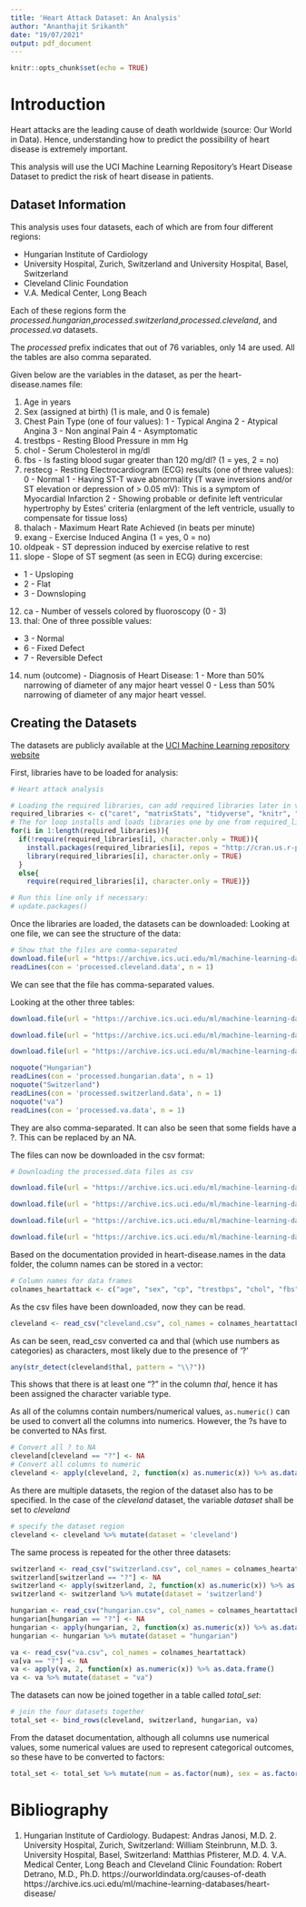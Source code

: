 ```yaml
---
title: 'Heart Attack Dataset: An Analysis'
author: "Ananthajit Srikanth"
date: "19/07/2021"
output: pdf_document
---
```


```r
knitr::opts_chunk$set(echo = TRUE)
```

# Introduction

Heart attacks are the leading cause of death worldwide (source: Our World in Data). Hence, understanding how to predict the possibility of heart disease is extremely important. 

This analysis will use the UCI Machine Learning Repository's Heart Disease Dataset to predict the risk of heart disease in patients.

## Dataset Information

This analysis uses four datasets, each of which are from four different regions:

* Hungarian Institute of Cardiology
* University Hospital, Zurich, Switzerland and University Hospital, Basel, Switzerland
* Cleveland Clinic Foundation
* V.A. Medical Center, Long Beach

Each of these regions form the *processed.hungarian*,*processed.switzerland*,*processed.cleveland*, and *processed.va* datasets.

The *processed* prefix indicates that out of 76 variables, only 14 are used. All the tables are also comma separated.

Given below are the variables in the dataset, as per the heart-disease.names file:

1. Age in years
2. Sex (assigned at birth) (1 is male, and 0 is female)
3. Chest Pain Type (one of four values):
  1 - Typical Angina
  2 - Atypical Angina
  3 - Non anginal Pain
  4 - Asymptomatic
4. trestbps - Resting Blood Pressure in mm Hg
5. chol - Serum Cholesterol in mg/dl
6. fbs - Is fasting blood sugar greater than 120 mg/dl? (1 = yes, 2 = no)
7. restecg - Resting Electrocardiogram (ECG) results (one of three values):
  0 - Normal
  1 - Having ST-T wave abnormality (T wave inversions and/or ST elevation or depression of > 0.05 mV): This is a symptom of Myocardial Infarction
  2 - Showing probable or definite left ventricular hypertrophy by Estes' criteria (enlargment of the left ventricle, usually to compensate for tissue loss)
8. thalach - Maximum Heart Rate Achieved (in beats per minute)
9. exang - Exercise Induced Angina (1 = yes, 0 = no)
10. oldpeak - ST depression induced by exercise relative to rest
11. slope - Slope of ST segment (as seen in ECG) during excercise:
  * 1 - Upsloping
  * 2 - Flat
  * 3 - Downsloping
12. ca - Number of vessels colored by fluoroscopy (0 - 3) 
13. thal: One of three possible values:
  * 3 - Normal
  * 6 - Fixed Defect
  * 7 - Reversible Defect

14. num (outcome) - Diagnosis of Heart Disease:
  1 - More than 50% narrowing of diameter of any major heart vessel
  0 - Less than 50% narrowing of diameter of any major heart vessel.  
  
## Creating the Datasets

The datasets are publicly available at the [UCI Machine Learning repository website](https://archive.ics.uci.edu/ml/machine-learning-databases/heart-disease/) 

First, libraries have to be loaded for analysis:

```r
# Heart attack analysis

# Loading the required libraries, can add required libraries later in vector (same code as used in previous project, source: Ananthajit Srikanth)
required_libraries <- c("caret", "matrixStats", "tidyverse", "knitr", "lubridate", "broom", "randomForest", "rattle", "rpart")
# The for loop installs and loads libraries one by one from required_libraries
for(i in 1:length(required_libraries)){
  if(!require(required_libraries[i], character.only = TRUE)){
    install.packages(required_libraries[i], repos = "http://cran.us.r-project.org")
    library(required_libraries[i], character.only = TRUE)
  }
  else{
    require(required_libraries[i], character.only = TRUE)}}

# Run this line only if necessary:
# update.packages()
```

Once the libraries are loaded, the datasets can be downloaded:
Looking at one file, we can see the structure of the data:
```r
# Show that the files are comma-separated
download.file(url = "https://archive.ics.uci.edu/ml/machine-learning-databases/heart-disease/processed.cleveland.data", destfile = 'processed.cleveland.data')
readLines(con = 'processed.cleveland.data', n = 1)

```
We can see that the file has comma-separated values.

Looking at the other three tables:

```r
download.file(url = "https://archive.ics.uci.edu/ml/machine-learning-databases/heart-disease/processed.hungarian.data", destfile = "processed.hungarian.data")

download.file(url = "https://archive.ics.uci.edu/ml/machine-learning-databases/heart-disease/processed.va.data", destfile = "processed.va.data")

download.file(url = "https://archive.ics.uci.edu/ml/machine-learning-databases/heart-disease/processed.switzerland.data", destfile = "processed.switzerland.data")

noquote("Hungarian")
readLines(con = 'processed.hungarian.data', n = 1)
noquote("Switzerland")
readLines(con = 'processed.switzerland.data', n = 1)
noquote("va")
readLines(con = 'processed.va.data', n = 1)

```

They are also comma-separated. It can also be seen that some fields have a ?. This can be replaced by an NA.

The files can now be downloaded in the csv format:

```r
# Downloading the processed.data files as csv

download.file(url = "https://archive.ics.uci.edu/ml/machine-learning-databases/heart-disease/processed.cleveland.data", destfile = "cleveland.csv")

download.file(url = "https://archive.ics.uci.edu/ml/machine-learning-databases/heart-disease/processed.hungarian.data", destfile = "hungarian.csv")

download.file(url = "https://archive.ics.uci.edu/ml/machine-learning-databases/heart-disease/processed.va.data", destfile = "va.csv")

download.file(url = "https://archive.ics.uci.edu/ml/machine-learning-databases/heart-disease/processed.switzerland.data", destfile = "switzerland.csv")


```

Based on the documentation provided in heart-disease.names in the data folder, the column names can be stored in a vector:


```r
# Column names for data frames
colnames_heartattack <- c("age", "sex", "cp", "trestbps", "chol", "fbs", "restecg", "thalach", "exang", "oldpeak", "slope", "ca", "thal", "num")
```

As the csv files have been downloaded, now they can be read.

```r
cleveland <- read_csv("cleveland.csv", col_names = colnames_heartattack)


```

As can be seen, read_csv converted ca and thal (which use numbers as categories) as characters, most likely due to the presence of '?'

```r
any(str_detect(cleveland$thal, pattern = "\\?"))
```
This shows that there is at least one "?" in the column *thal*, hence it has been assigned the character variable type.

As all of the columns contain numbers/numerical values, `as.numeric()` can be used to convert all the columns into numerics. However, the ?s have to be converted to NAs first.

```r
# Convert all ? to NA
cleveland[cleveland == "?"] <- NA
# Convert all columns to numeric
cleveland <- apply(cleveland, 2, function(x) as.numeric(x)) %>% as.data.frame()

```

As there are multiple datasets, the region of the dataset also has to be specified. In the case of the *cleveland* dataset, the variable *dataset* shall be set to *cleveland*

```r
# specify the dataset region
cleveland <- cleveland %>% mutate(dataset = 'cleveland')

```


The same process is repeated for the other three datasets:

```r
switzerland <- read_csv("switzerland.csv", col_names = colnames_heartattack)
switzerland[switzerland == "?"] <- NA
switzerland <- apply(switzerland, 2, function(x) as.numeric(x)) %>% as.data.frame()
switzerland <- switzerland %>% mutate(dataset = 'switzerland')

hungarian <- read_csv("hungarian.csv", col_names = colnames_heartattack)
hungarian[hungarian == "?"] <- NA
hungarian <- apply(hungarian, 2, function(x) as.numeric(x)) %>% as.data.frame()
hungarian <- hungarian %>% mutate(dataset = "hungarian")

va <- read_csv("va.csv", col_names = colnames_heartattack)
va[va == "?"] <- NA
va <- apply(va, 2, function(x) as.numeric(x)) %>% as.data.frame()
va <- va %>% mutate(dataset = "va")

```

The datasets can now be joined together in a table called *total_set*:

```r
# join the four datasets together
total_set <- bind_rows(cleveland, switzerland, hungarian, va)

```

From the dataset documentation, although all columns use numerical values, some numerical values are used to represent categorical outcomes, so these have to be converted to factors:


```r

total_set <- total_set %>% mutate(num = as.factor(num), sex = as.factor(sex), cp = as.factor(cp), fbs = as.factor(fbs), restecg = as.factor(restecg),exang = as.factor(exang), slope = as.factor(slope), ca = as.factor(ca), thal = as.factor(thal))
```












# Bibliography
1. Hungarian Institute of Cardiology. Budapest: Andras Janosi, M.D.
       2. University Hospital, Zurich, Switzerland: William Steinbrunn, M.D.
       3. University Hospital, Basel, Switzerland: Matthias Pfisterer, M.D.
       4. V.A. Medical Center, Long Beach and Cleveland Clinic Foundation:
	  Robert Detrano, M.D., Ph.D.
https://ourworldindata.org/causes-of-death
https://archive.ics.uci.edu/ml/machine-learning-databases/heart-disease/